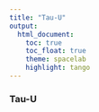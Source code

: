 ```yaml
---
title: "Tau-U"
output:
  html_document:
    toc: true
    toc_float: true
    theme: spacelab
    highlight: tango
---
```


### Tau-U 